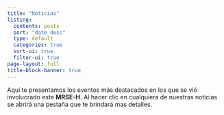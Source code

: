 ```yaml
---
title: "Noticias"
listing:
  contents: posts
  sort: "date desc"
  type: default
  categories: true
  sort-ui: true
  filter-ui: true
page-layout: full
title-block-banner: true
---
```


Aquí te presentamos los eventos más destacados en los que se vió involucrado este **MRSE-H.** Al hacer clic en cualquiera de nuestras noticias se abrirá una pestaña que te brindará mas detalles.
